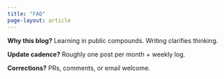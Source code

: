 ```yaml
---
title: "FAQ"
page-layout: article
---
```


**Why this blog?** Learning in public compounds. Writing clarifies thinking.

**Update cadence?** Roughly one post per month + weekly log.

**Corrections?** PRs, comments, or email welcome.
